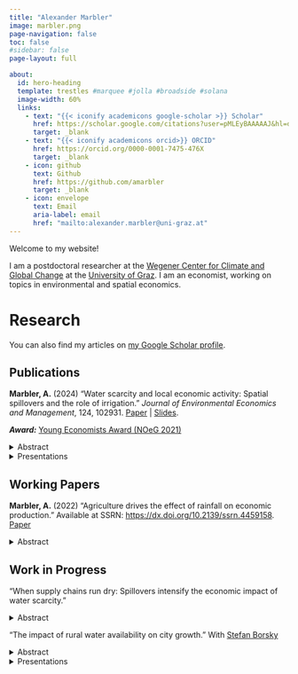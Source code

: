 ```yaml
---
title: "Alexander Marbler"
image: marbler.png
page-navigation: false
toc: false
#sidebar: false
page-layout: full

about:
  id: hero-heading
  template: trestles #marquee #jolla #broadside #solana
  image-width: 60%
  links:
    - text: "{{< iconify academicons google-scholar >}} Scholar"
      href: https://scholar.google.com/citations?user=pMLEyBAAAAAJ&hl=de&oi=ao
      target: _blank
    - text: "{{< iconify academicons orcid>}} ORCID"
      href: https://orcid.org/0000-0001-7475-476X
      target: _blank
    - icon: github
      text: Github
      href: https://github.com/amarbler
      target: _blank
    - icon: envelope
      text: Email
      aria-label: email
      href: "mailto:alexander.marbler@uni-graz.at"
---
```


::: {#hero-heading}
Welcome to my website!

I am a postdoctoral researcher at the [Wegener Center for Climate and Global Change](https://wegcenter.uni-graz.at/en/) at the [University of Graz](https://www.uni-graz.at/en/). I am an economist, working on topics in environmental and spatial economics.

# Research

You can also find my articles on [my Google Scholar profile](https://scholar.google.com/citations?user=pMLEyBAAAAAJ&hl=de&oi=ao).

## Publications

**Marbler, A.** (2024) "Water scarcity and local economic activity: Spatial spillovers and the role of irrigation." <i>Journal of Environmental Economics and Management</i>, 124, 102931. [Paper](https://doi.org/10.1016/j.jeem.2024.102931) \| [Slides](files/EconWAT_slides.pdf).

***Award:*** [Young Economists Award (NOeG 2021)](https://en.noeg.ac.at/young-economists)

<details>

<summary>Abstract</summary>

This paper explores the spatial spillover effects of water scarcity on local economic activity and examines the role of irrigation in modulating these effects. Utilizing a newly assembled global geospatial data set that combines information on seasonal water availability and economic activity measured by nighttime luminosity, I conduct a spatial econometric analysis at the granular level of 0.25° x 0.25° grid cells worldwide. My results reveal that agricultural water scarcity in rainfed grid cells has negative spatial spillover effects on economic activity, extending up to 300 kilometers away. However, the presence of irrigation infrastructure effectively mitigates both the direct negative impacts and the negative spatial spillover effects of agricultural water scarcity on economic activity. These results suggest that the benefits of certain climate adaptation measures may not be confined locally, but are observable at a larger scale. This paper emphasizes the importance of considering spatial dynamics and irrigation in understanding the effects of water scarcity on economic activity, providing valuable insights for water resource management policies targeted at promoting climate-resilient development.

</details>

<details>

<summary>Presentations</summary>

Annual Conference of the European Economic Association (EEA-ESEM 2021); 27th Annual Conference of the European Association of Environmental and Resource Economists (EAERE 2022); Verein für Socialpolitik Annual Conference (VfS 2021); 8th Annual Conference of the French Association of Environmental and Resource Economists (FAERE 2021); Annual Conference of the Austrian Economic Association (NOeG 2021); 9th Annual Conference of the Italian Association of Environmental and Resource Economists (IAERE 2021); Regulation and Environment (REM) Seminar at Paris School of Economics

</details>

## Working Papers

**Marbler, A.** (2022) "Agriculture drives the effect of rainfall on economic production." Available at SSRN: <https://dx.doi.org/10.2139/ssrn.4459158>. [Paper](https://dx.doi.org/10.2139/ssrn.4459158)

<details>

<summary>Abstract</summary>

Growing evidence suggests that there is a causal effect of rainfall on economic output, yet the mechanisms driving these effects remain unclear. Here, by integrating gridded agricultural information, climate data, and information on economic output for 1,541 subnational regions across 77 countries, I show that agriculture is the primary driver of the effect of rainfall on overall economic output growth. Specifically, I find that economic output growth declines when subnational regions experience anomalous rainfall during the agricultural growing season, while exposure to anomalous rainfall during the non-growing season has no effect. Dry growing season conditions are particularly harmful, and previous studies that do not account for seasonal rainfall patterns significantly underestimate these effects. I find evidence that the effects on economic growth rates are persistent and that rising income levels reduce the vulnerability to growing season rainfall anomalies. These results deliver empirical evidence that agriculture is driving the negative effects of dry conditions on economic growth rates, especially in low- to middle-income regions.

</details>

## Work in Progress

"When supply chains run dry: Spillovers intensify the economic impact of water scarcity."

<details>

<summary>Abstract</summary>

</details>

"The impact of rural water availability on city growth." With [Stefan Borsky](https://sborsky.github.io/)

<details>

<summary>Abstract</summary>

</details>

<details>

<summary>Presentations</summary>

29th Annual Conference of the European Association of Environmental and Resource Economists (EAERE 2024); Environmental Protection and Sustainability Forum (EPSF 2022)

</details>
:::
